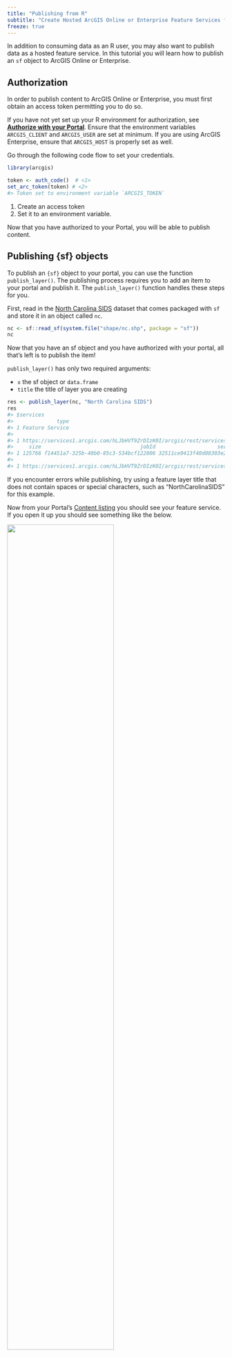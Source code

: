 ```yaml
---
title: "Publishing from R"
subtitle: "Create Hosted ArcGIS Online or Enterprise Feature Services from R"
freeze: true
---
```


In addition to consuming data as an R user, you may also want to publish data as a hosted feature service. In this tutorial you will learn how to publish an `sf` object <!-- or a `data.frame`--> to ArcGIS Online or Enterprise. 

## Authorization

In order to publish content to ArcGIS Online or Enterprise, you must first obtain an access token permitting you to do so. 

:::{.callout-caution}
If you have not yet set up your R environment for authorization, see [**Authorize with your Portal**](./connecting-to-a-portal.qmd). Ensure that the environment variables `ARCGIS_CLIENT` and `ARCGIS_USER` are set at minimum. If you are using ArcGIS Enterprise, ensure that `ARCGIS_HOST` is properly set as well.
:::

Go through the following code flow to set your credentials.

```r
library(arcgis)

token <- auth_code()  # <1>
set_arc_token(token) # <2>
#> Token set to environment variable `ARCGIS_TOKEN`
```
1. Create an access token
2. Set it to an environment variable.

Now that you have authorized to your Portal, you will be able to publish content. 

## Publishing {sf} objects

To publish an `{sf}` object to your portal, you can use the function `publish_layer()`. The publishing process requires you to add an item to your portal and publish it. The `publish_layer()` function handles these steps for you. 

First, read in the [North Carolina SIDS](https://cran.r-project.org/web/packages/spdep/vignettes/sids.html) dataset that comes packaged with `sf` and store it in an object called `nc`. 

```r
nc <- sf::read_sf(system.file("shape/nc.shp", package = "sf"))
nc
```

Now that you have an sf object and you have authorized with your portal, all that's left is to publish the item! 

`publish_layer()` has only two required arguments: 

- `x` the sf object or `data.frame`
- `title` the title of layer you are creating

```r
res <- publish_layer(nc, "North Carolina SIDS")
res
#> $services
#>              type
#> 1 Feature Service
#>                                                                                             serviceurl
#> 1 https://services1.arcgis.com/hLJbHVT9ZrDIzK0I/arcgis/rest/services/North Carolina SIDS/FeatureServer
#>     size                                jobId                    serviceItemId
#> 1 125766 f14451a7-325b-40b0-85c3-534bcf122806 32511ce0413f40d08303e267a7093be0
#>                                                                                          encodedServiceURL
#> 1 https://services1.arcgis.com/hLJbHVT9ZrDIzK0I/arcgis/rest/services/North%20Carolina%20SIDS/FeatureServer
```

:::{.callout-warning}
If you encounter errors while publishing, try using a feature layer title that does not contain spaces or special characters, such as "NorthCarolinaSIDS" for this example.
:::

Now from your Portal's [Content listing](https://arcgis.com/home/content.html) you should see your feature service. If you open it up you should see something like the below.

![](images/publish/nc-sids.png){width=70%}

## Reading the published Feature Layer

The output of this function is a list that contains information about where the sf object was published.
You can retrieve the `encodedServiceUrl` from the response and read the response. 

```r
nc_fserver <- arc_open(res[[c("services", "encodedServiceURL")]])
nc_fserver
#> <FeatureServer <1 layer, 0 tables>>
#> CRS: 4267
#> Capabilities: Create,Delete,Query,Update,Editing
#>   0: North Carolina SIDS (esriGeometryPolygon)
```

You'll notice that this is a `FeatureServer`. All items that are published to a Portal become their own Feature Server with a single `FeatureLayer`.

You can extract a single layer from the `FeatureServer` using `get_layer()`. Provide the `FeatureServer` as the first argument and then the ID of the layer you want as the second argument. 

```r
get_layer(nc_fserver, 0)
#> <FeatureLayer>
#> Name: North Carolina SIDS
#> Geometry Type: esriGeometryPolygon
#> CRS: 4267
#> Capabilities: Create,Delete,Query,Update,Editing
```



## Publishing `data.frame`s 

Publishing a `data.frame` follows the same steps as those above. The difference is that it creates a `Table` object. Try repeating the same process but using the palmerpenguins dataset! 

```r
# install.packages("palmerpenguins")
palmerpenguins::penguins
```

:::{.callout-tip title="Solution" collapse="true"}
```r
publish_layer(palmerpenguins::penguins, "Palmer Penguins")
```

:::
